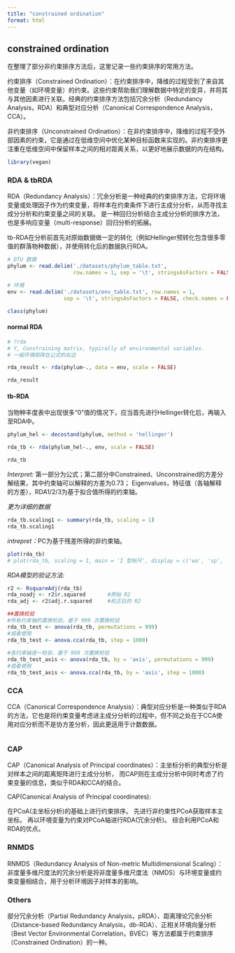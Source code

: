 ```yaml
---
title: "constrained ordination"
format: html
---
```


## constrained ordination


在整理了部分非约束排序方法后，这里记录一些约束排序的常用方法。


约束排序（Constrained Ordination）：在约束排序中，降维的过程受到了来自其他变量（如环境变量）的约束。这些约束帮助我们理解数据中特定的变异，并将其与其他因素进行关联。经典的约束排序方法包括冗余分析（Redundancy Analysis，RDA）和典型对应分析（Canonical Correspondence Analysis，CCA）。

非约束排序（Unconstrained Ordination）：在非约束排序中，降维的过程不受外部因素的约束，它是通过在低维空间中优化某种目标函数来实现的。非约束排序更注重在低维空间中保留样本之间的相对距离关系，以更好地展示数据的内在结构。


```r
library(vegan)
```


### RDA & tbRDA

RDA（Redundancy Analysis）：冗余分析是一种经典的约束排序方法，它将环境变量或处理因子作为约束变量，将样本在约束条件下进行主成分分析，从而寻找主成分分析和约束变量之间的关联。
是一种回归分析结合主成分分析的排序方法，也是多响应变量（multi-response）回归分析的拓展。

tb-RDA在分析前首先对原始数据做一定的转化（例如Hellinger预转化包含很多零值的群落物种数据），并使用转化后的数据执行RDA。


```r
# OTU 数据
phylum <- read.delim('./datasets/phylum_table.txt', 
                     row.names = 1, sep = '\t', stringsAsFactors = FALSE, check.names = FALSE)

# 环境
env <- read.delim('./datasets/env_table.txt', row.names = 1, 
                  sep = '\t', stringsAsFactors = FALSE, check.names = FALSE)

class(phylum)
```


#### normal RDA

```r
# ?rda
# Y, Constraining matrix, typically of environmental variables.
# 一般环境矩阵在公式的右边

rda_result <- rda(phylum~., data = env, scale = FALSE)

rda_result
```


#### tb-RDA

当物种丰度表中出现很多“0”值的情况下，应当首先进行Hellinger转化后，再输入至RDA中。


```r
phylum_hel <- decostand(phylum, method = 'hellinger')

rda_tb <- rda(phylum_hel~., env, scale = FALSE)

rda_tb
```
*Interpret: *第一部分为公式；第二部分中Constrained、Unconstrained的方差分解结果，其中约束轴可以解释的方差为0.73；
Eigenvalues，特征值（各轴解释的方差），RDA1/2/3为基于拟合值所得的约束轴。


*更为详细的数据*
```r
rda_tb.scaling1 <- summary(rda_tb, scaling = 1)
rda_tb.scaling1
```
*intrepret：*PC为基于残差所得的非约束轴。



```r
plot(rda_tb)
# plot(rda_tb, scaling = 1, main = 'I 型标尺', display = c('wa', 'sp', 'cn'))
```


*RDA模型的验证方法:*
```r
r2 <- RsquareAdj(rda_tb)
rda_noadj <- r2$r.squared       #原始 R2
rda_adj <- r2$adj.r.squared     #校正后的 R2
```


```r
##置换检验
#所有约束轴的置换检验，基于 999 次置换检验
rda_tb_test <- anova(rda_tb, permutations = 999)
#或者使用
rda_tb_test <- anova.cca(rda_tb, step = 1000)
 
#各约束轴逐一检验，基于 999 次置换检验
rda_tb_test_axis <- anova(rda_tb, by = 'axis', permutations = 999)
#或者使用
rda_tb_test_axis <- anova.cca(rda_tb, by = 'axis', step = 1000)
```




### CCA

CCA（Canonical Correspondence Analysis）：典型对应分析是一种类似于RDA的方法，它也是将约束变量考虑进主成分分析的过程中，但不同之处在于CCA使用对应分析而不是协方差分析，因此更适用于计数数据。

```r

```


### CAP

CAP（Canonical Analysis of Principal coordinates）：主坐标分析的典型分析是对样本之间的距离矩阵进行主成分分析， 而CAP则在主成分分析中同时考虑了约束变量的信息，类似于RDA和CCA的结合。

CAP(Canonical Analysis of Principal coordinates):

在PCoA(主坐标分析)的基础上进行约束排序。
先进行非约束性PCoA获取样本主坐标。
再以环境变量为约束对PCoA轴进行RDA(冗余分析)。
综合利用PCoA和RDA的优点。



### RNMDS

RNMDS（Redundancy Analysis of Non-metric Multidimensional Scaling）：非度量多维尺度法的冗余分析是将非度量多维尺度法（NMDS）与环境变量或约束变量相结合，用于分析环境因子对样本的影响。


### Others


部分冗余分析（Partial Redundancy Analysis，pRDA）、距离理论冗余分析（Distance-based Redundancy Analysis，db-RDA）、正相关环境向量分析（Best Vector Environmental Correlation，BVEC）等方法都属于约束排序（Constrained Ordination）的一种。













